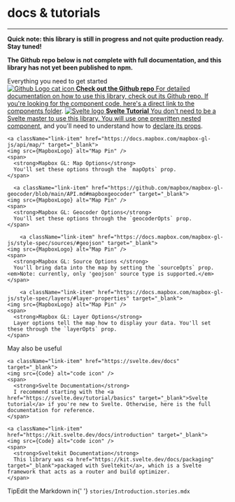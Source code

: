 <Meta title="Start Here/docs & tutorials" />


<style>
  {`
    .subheading {
      --mediumdark: '#999999';
      font-weight: 700;
      font-size: 13px;
      color: #999;
      letter-spacing: 6px;
      line-height: 24px;
      text-transform: uppercase;
      margin-bottom: 12px;
      margin-top: 40px;
    }

    .link-list {
      display: grid;
      grid-template-columns: 1fr;
      grid-template-rows: 1fr 1fr;
      row-gap: 10px;
    }

    @media (min-width: 620px) {
      .link-list {
        row-gap: 20px;
        column-gap: 20px;
        grid-template-columns: 1fr 1fr;
      }
    }

    @media all and (-ms-high-contrast:none) {
    .link-list {
        display: -ms-grid;
        -ms-grid-columns: 1fr 1fr;
        -ms-grid-rows: 1fr 1fr;
      }
    }

    .link-item {
      display: block;
      padding: 20px;
      border: 1px solid #00000010;
      border-radius: 5px;
      transition: background 150ms ease-out, border 150ms ease-out, transform 150ms ease-out;
      color: #333333;
      display: flex;
      align-items: flex-start;
    }

    .link-item:hover {
      border-color: #1EA7FD50;
      transform: translate3d(0, -3px, 0);
      box-shadow: rgba(0, 0, 0, 0.08) 0 3px 10px 0;
    }

    .link-item:active {
      border-color: #1EA7FD;
      transform: translate3d(0, 0, 0);
    }

    .link-item strong {
      font-weight: 700;
      display: block;
      margin-bottom: 2px;
    }

    .link-item img {
      height: 40px;
      width: 40px;
      margin-right: 15px;
      flex: none;
    }

    .link-item span,
    .link-item p {
      margin: 0;
      font-size: 14px;
      line-height: 20px;
    }

    .tip {
      display: inline-block;
      border-radius: 1em;
      font-size: 11px;
      line-height: 12px;
      font-weight: 700;
      background: #E7FDD8;
      color: #66BF3C;
      padding: 4px 12px;
      margin-right: 10px;
      vertical-align: top;
    }

    .tip-wrapper {
      font-size: 13px;
      line-height: 20px;
      margin-top: 40px;
      margin-bottom: 40px;
    }

    .tip-wrapper code {
      font-size: 12px;
      display: inline-block;
    }
  `}
</style>

# docs & tutorials
---
**Quick note: this library is still in progress and not quite production ready. Stay tuned!**

**The Github repo below is not complete with full documentation, and this library has not yet been published to npm.**

<div className="subheading">Everything you need to get started</div>

<div className="link-list">
<a className="link-item" href="https://github.com/coxco96/mapbox-svelte-components" target="_blank">
    <img src={GithubLogo} alt="Github Logo cat icon" />
    <span>
      <strong>Check out the Github repo</strong>
      For detailed documentation on how to use this library, check out its Github repo. If you're looking for the component code, here's a <a href="https://github.com/coxco96/mapbox-svelte-components/tree/main/component-library/src/lib/components" target="_blank">direct link to the components folder</a>.
    </span>
  </a>

  <a className="link-item" href="https://svelte.dev/tutorial/basics" target="_blank">
    <img src={SvelteLogo} alt="Svelte logo" />
    <span>
      <strong>Svelte Tutorial</strong>
      You don't need to be a Svelte master to use this library. You will use one prewritten <a href="https://svelte.dev/tutorial/nested-components" target="_blank">nested component</a>, and you'll need to understand how to <a href="https://svelte.dev/tutorial/declaring-props" target="_blank">declare its props</a>.
    </span>
  </a>

    <a className="link-item" href="https://docs.mapbox.com/mapbox-gl-js/api/map/" target="_blank">
    <img src={MapboxLogo} alt="Map Pin" />
    <span>
      <strong>Mapbox GL: Map Options</strong>
      You'll set these options through the `mapOpts` prop.
    </span>
  </a>

      <a className="link-item" href="https://github.com/mapbox/mapbox-gl-geocoder/blob/main/API.md#mapboxgeocoder" target="_blank">
    <img src={MapboxLogo} alt="Map Pin" />
    <span>
      <strong>Mapbox GL: Geocoder Options</strong>
      You'll set these options through the `geocoderOpts` prop.
    </span>
  </a>

        <a className="link-item" href="https://docs.mapbox.com/mapbox-gl-js/style-spec/sources/#geojson" target="_blank">
    <img src={MapboxLogo} alt="Map Pin" />
    <span>
      <strong>Mapbox GL: Source Options </strong>
      You'll bring data into the map by setting the `sourceOpts` prop. <em>Note: currently, only 'geojson' source type is supported.</em>
    </span>
  </a>

        <a className="link-item" href="https://docs.mapbox.com/mapbox-gl-js/style-spec/layers/#layer-properties" target="_blank">
    <img src={MapboxLogo} alt="Map Pin" />
    <span>
      <strong>Mapbox GL: Layer Options</strong>
      Layer options tell the map how to display your data. You'll set these through the `layerOpts` prop.
    </span>
  </a>
</div>

<div className="subheading">May also be useful</div>

<div className="link-list">

    <a className="link-item" href="https://svelte.dev/docs" target="_blank">
    <img src={Code} alt="code icon" />
    <span>
      <strong>Svelte Documentation</strong>
      I recommend starting with the <a href="https://svelte.dev/tutorial/basics" target="_blank">Svelte tutorial</a> if you're new to Svelte. Otherwise, here is the full documentation for reference.
    </span>
  </a>

    <a className="link-item" href="https://kit.svelte.dev/docs/introduction" target="_blank">
    <img src={Code} alt="code icon" />
    <span>
      <strong>Sveltekit Documentation</strong>
      This library was <a href="https://kit.svelte.dev/docs/packaging" target="_blank">packaged with Sveltekit</a>, which is a Svelte framework that acts as a router and build optimizer.
    </span>
  </a>

  

</div>

<div className="tip-wrapper">
  <span className="tip">Tip</span>Edit the Markdown in{' '}
  <code>stories/Introduction.stories.mdx</code>
</div>
